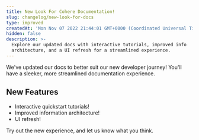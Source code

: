 ```yaml
---
title: New Look For Cohere Documentation!
slug: changelog/new-look-for-docs
type: improved
createdAt: 'Mon Nov 07 2022 21:44:01 GMT+0000 (Coordinated Universal Time)'
hidden: false
description: >-
  Explore our updated docs with interactive tutorials, improved info
  architecture, and a UI refresh for a streamlined experience.
---
```

We've updated our docs to better suit our new developer journey! You'll have a sleeker, more streamlined documentation experience.

## New Features

- Interactive quickstart tutorials!
- Improved information architecture!
- UI refresh!



Try out the new experience, and let us know what you think.
